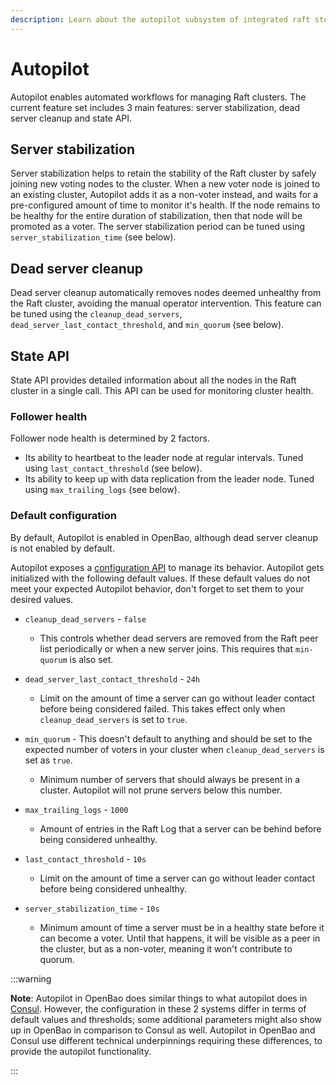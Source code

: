 ```yaml
---
description: Learn about the autopilot subsystem of integrated raft storage in OpenBao.
---
```


# Autopilot

Autopilot enables automated workflows for managing Raft clusters. The current
feature set includes 3 main features: server stabilization, dead server cleanup
and state API.

## Server stabilization

Server stabilization helps to retain the stability of the Raft cluster by safely
joining new voting nodes to the cluster. When a new voter node is joined to an
existing cluster, Autopilot adds it as a non-voter instead, and waits for a
pre-configured amount of time to monitor it's health. If the node remains to be
healthy for the entire duration of stabilization, then that node will be
promoted as a voter. The server stabilization period can be tuned using
`server_stabilization_time` (see below).

## Dead server cleanup

Dead server cleanup automatically removes nodes deemed unhealthy from the
Raft cluster, avoiding the manual operator intervention. This feature can be
tuned using the `cleanup_dead_servers`, `dead_server_last_contact_threshold`,
and `min_quorum` (see below).

## State API

State API provides detailed information about all the nodes in the Raft cluster
in a single call. This API can be used for monitoring cluster health.

### Follower health

Follower node health is determined by 2 factors.

- Its ability to heartbeat to the leader node at regular intervals. Tuned using
  `last_contact_threshold` (see below).
- Its ability to keep up with data replication from the leader node. Tuned using
  `max_trailing_logs` (see below).

### Default configuration

By default, Autopilot is enabled in OpenBao, although dead server cleanup is not
enabled by default.

Autopilot exposes a [configuration
API](/api-docs/system/storage/raftautopilot#set-configuration) to manage its
behavior. Autopilot gets initialized with the following default values. If these
default values do not meet your expected Autopilot behavior, don't forget to set
them to your desired values.

- `cleanup_dead_servers` - `false`
  - This controls whether dead servers are removed from
    the Raft peer list periodically or when a new server joins. This requires that
    `min-quorum` is also set.

- `dead_server_last_contact_threshold` - `24h`
  - Limit on the amount of time
    a server can go without leader contact before being considered failed. This
    takes effect only when `cleanup_dead_servers` is set to `true`.

- `min_quorum` - This doesn't default to anything and should be set to the expected
  number of voters in your cluster when `cleanup_dead_servers` is set as `true`.
  - Minimum number of servers that should always be present in a cluster.
  Autopilot will not prune servers below this number.

- `max_trailing_logs` - `1000`
  - Amount of entries in the Raft Log that a server
    can be behind before being considered unhealthy.

- `last_contact_threshold` - `10s`
  - Limit on the amount of time a server can go without leader contact before being considered unhealthy.

- `server_stabilization_time` - `10s`
  - Minimum amount of time a server must be in a healthy state before it can become a voter. Until that happens,
    it will be visible as a peer in the cluster, but as a non-voter, meaning it won't contribute to quorum.

:::warning

**Note**: Autopilot in OpenBao does similar things to what autopilot does in
[Consul](https://www.consul.io/). However, the configuration in these 2 systems
differ in terms of default values and thresholds; some additional parameters
might also show up in OpenBao in comparison to Consul as well. Autopilot in OpenBao
and Consul use different technical underpinnings requiring these differences, to
provide the autopilot functionality.

:::
